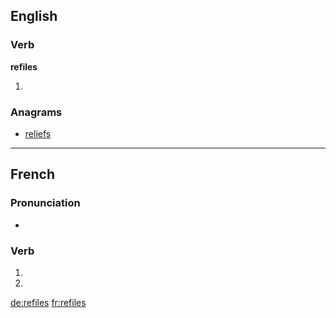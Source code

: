{{also|refilés}}
==English==

===Verb===
'''refiles'''

# {{third-person singular of|refile}}

===Anagrams===
* [[reliefs#English|reliefs]]

----

==French==

===Pronunciation===
* {{homophones|lang=fr|refile|refilent}}

===Verb===
{{fr-verb-form}}

# {{conjugation of|refiler||2|s|pres|ind|lang=fr}}
# {{conjugation of|refiler||2|s|pres|sub|lang=fr}}

[[de:refiles]]
[[fr:refiles]]